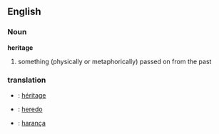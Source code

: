==English==

===Noun===
'''heritage'''
# something (physically or metaphorically) passed on from the past

===translation===

* {{fr}} : [[héritage]]
* {{io}} : [[heredo]]
* {{pt}} : [[harança]]